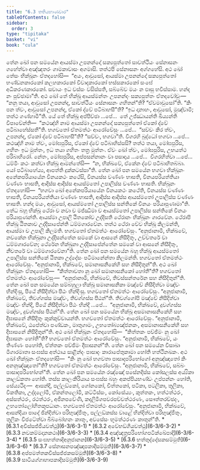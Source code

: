 ```yaml
---
title: "6.3 තතියභාණවාර"
tableOfContents: false
sidebar:
  order: 3
type: "tipitaka"
basket: "vi"
book: "cula"
---
```



<DynamicBreadcrumb />

<Division number="319" book="cula">

<Paragraph number="1376" book="cula">
තේන ඛෝ පන සමයේන ආයස්මා උපනන්දෝ සක්‍යපුත්තෝ සාවත්ථියං සේනාසනං ගහේත්වා අඤ්ඤතරං ගාමකාවාසං අගමාසි. තත්ථපි සේනාසනං අග්ගහේසි. අථ ඛෝ තේසං භික්ඛූනං ඒතදහෝසි—  “අයං, ආවුසෝ, ආයස්මා උපනන්දෝ සක්‍යපුත්තෝ භණ්ඩනකාරකෝ කලහකාරකෝ විවාදකාරකෝ භස්සකාරකෝ සංඝේ අධිකරණකාරකෝ. සචායං ඉධ වස්සං වසිස්සති, සබ්බේව මයං න ඵාසු භවිස්සාම. හන්ද නං පුච්ඡාමා”ති. අථ ඛෝ තේ භික්ඛූ ආයස්මන්තං උපනන්දං සක්‍යපුත්තං ඒතදවෝචුං—  “නනු තයා, ආවුසෝ උපනන්ද, සාවත්ථියං සේනාසනං ගහිතන්”ති? “ඒවමාවුසෝ”ති. “කිං පන ත්වං, ආවුසෝ උපනන්ද, ඒකෝ ද්වේ පටිබාහසී”ති? “ඉධ දානාහං, ආවුසෝ, මුඤ්චාමි; තත්ථ ගණ්හාමී”ති.


</Paragraph>

<Paragraph number="1377" book="cula">
යේ තේ භික්ඛූ අප්පිච්ඡා …පේ…  තේ උජ්ඣායන්ති ඛිය්‍යන්ති විපාචේන්ති—  “කථඤ්හි නාම ආයස්මා උපනන්දෝ සක්‍යපුත්තෝ ඒකෝ ද්වේ පටිබාහේස්සතී”ති. භගවතෝ ඒතමත්ථං ආරෝචේසුං …පේ…  “සච්චං කිර ත්වං, උපනන්ද, ඒකෝ ද්වේ පටිබාහසී”ති? “සච්චං, භගවා”ති. විගරහි බුද්ධෝ භගවා …පේ…  කථඤ්හි නාම ත්වං, මෝඝපුරිස, ඒකෝ ද්වේ පටිබාහිස්සසි? තත්ථ තයා, මෝඝපුරිස, ගහිතං ඉධ මුත්තං, ඉධ තයා ගහිතං තත්‍ර මුත්තං. ඒවං ඛෝ ත්වං, මෝඝපුරිස, උභයත්ථ පරිබාහිරෝ. නේතං, මෝඝපුරිස, අප්පසන්නානං වා පසාදාය …පේ…  විගරහිත්වා …පේ…  ධම්මිං කථං කත්වා භික්ඛූ ආමන්තේසි—  “න, භික්ඛවේ, ඒකේන ද්වේ පටිබාහිතබ්බා. යෝ පටිබාහේය්‍ය, ආපත්ති දුක්කටස්සා”ති.


</Paragraph>

</Division>
<Division number="320" book="cula">

<Paragraph number="1378" book="cula">
තේන ඛෝ පන සමයේන භගවා භික්ඛූනං අනේකපරියායේන විනයකථං කථේසි, විනයස්ස වණ්ණං භාසති, විනයපරියත්තියා වණ්ණං භාසති, ආදිස්ස ආදිස්ස ආයස්මතෝ උපාලිස්ස වණ්ණං භාසති. භික්ඛූනං ඒතදහෝසි—  “භගවා ඛෝ අනේකපරියායේන විනයකථං කථේති, විනයස්ස වණ්ණං භාසති, විනයපරියත්තියා වණ්ණං භාසති, ආදිස්ස ආදිස්ස ආයස්මතෝ උපාලිස්ස වණ්ණං භාසති. හන්ද මයං, ආවුසෝ, ආයස්මතෝ උපාලිස්ස සන්තිකේ විනයං පරියාපුණාමා”ති. තේධ බහූ භික්ඛූ ථේරා ච නවා ච මජ්ඣිමා ච ආයස්මතෝ උපාලිස්ස සන්තිකේ විනයං පරියාපුණන්ති. ආයස්මා උපාලි ඨිතකෝව උද්දිසති ථේරානං භික්ඛූනං ගාරවේන. ථේරාපි භික්ඛූ ඨිතකාව උද්දිසාපේන්ති ධම්මගාරවේන. තත්ථ ථේරා චේව භික්ඛූ කිලමන්ති, ආයස්මා ච උපාලි කිලමති. භගවතෝ ඒතමත්ථං ආරෝචේසුං. “අනුජානාමි, භික්ඛවේ, නවකේන භික්ඛුනා උද්දිසන්තේන සමකේ වා ආසනේ නිසීදිතුං, උච්චතරේ වා ධම්මගාරවේන; ථේරේන භික්ඛුනා උද්දිසාපේන්තේන සමකේ වා ආසනේ නිසීදිතුං, නීචතරේ වා ධම්මගාරවේනා”ති.


</Paragraph>

<Paragraph number="1379" book="cula">
තේන ඛෝ පන සමයේන බහූ භික්ඛූ ආයස්මතෝ උපාලිස්ස සන්තිකේ ඨිතකා උද්දේසං පටිමානේන්තා කිලමන්ති. භගවතෝ ඒතමත්ථං ආරෝචේසුං. “අනුජානාමි, භික්ඛවේ, සමානාසනිකේහි සහ නිසීදිතුන්”ති. අථ ඛෝ භික්ඛූනං ඒතදහෝසි—  “කිත්තාවතා නු ඛෝ සමානාසනිකෝ හෝතී”ති? භගවතෝ ඒතමත්ථං ආරෝචේසුං—  “අනුජානාමි, භික්ඛවේ, තිවස්සන්තරේන සහ නිසීදිතුන්”ති.


</Paragraph>

<Paragraph number="1380" book="cula">
තේන ඛෝ පන සමයේන සම්බහුලා භික්ඛූ සමානාසනිකා මඤ්චේ නිසීදිත්වා මඤ්චං භින්දිංසු, පීඨේ නිසීදිත්වා පීඨං භින්දිංසු. භගවතෝ ඒතමත්ථං ආරෝචේසුං. “අනුජානාමි, භික්ඛවේ, තිවග්ගස්ස මඤ්චං, තිවග්ගස්ස පීඨන්”ති. තිවග්ගෝපි මඤ්චේ නිසීදිත්වා මඤ්චං භින්දි, පීඨේ නිසීදිත්වා පීඨං භින්දි …පේ…  “අනුජානාමි, භික්ඛවේ, දුවග්ගස්ස මඤ්චං, දුවග්ගස්ස පීඨන්”ති.


</Paragraph>

<Paragraph number="1381" book="cula">
තේන ඛෝ පන සමයේන භික්ඛූ අසමානාසනිකේහි සහ දීඝාසනේ නිසීදිතුං කුක්කුච්චායන්ති. භගවතෝ ඒතමත්ථං ආරෝචේසුං. “අනුජානාමි, භික්ඛවේ, ඨපේත්වා පණ්ඩකං, මාතුගාමං, උභතෝබ්‍යඤ්ජනකං, අසමානාසනිකේහි සහ දීඝාසනේ නිසීදිතුන්”ති. අථ ඛෝ භික්ඛූනං ඒතදහෝසි—  “කිත්තකං පච්ඡිමං නු ඛෝ දීඝාසනං හෝතී”ති? භගවතෝ ඒතමත්ථං ආරෝචේසුං. “අනුජානාමි, භික්ඛවේ, යං තිණ්ණං පහෝති, ඒත්තකං පච්ඡිමං දීඝාසනන්”ති.


</Paragraph>

<Paragraph number="1382" book="cula">
තේන ඛෝ පන සමයේන විසාඛා මිගාරමාතා සංඝස්ස අත්ථාය සාළින්දං පාසාදං කාරාපේතුකාමා හෝති හත්ථිනඛකං. අථ ඛෝ භික්ඛූනං ඒතදහෝසි—  “කිං නු ඛෝ භගවතා පාසාදපරිභෝගෝ අනුඤ්ඤාතෝ කිං අනනුඤ්ඤාතෝ”ති? භගවතෝ ඒතමත්ථං ආරෝචේසුං. “අනුජානාමි, භික්ඛවේ, සබ්බං පාසාදපරිභෝගන්”ති.


</Paragraph>

<Paragraph number="1383" book="cula">
තේන ඛෝ පන සමයේන රඤ්ඤෝ පසේනදිස්ස කෝසලස්ස අය්‍යිකා කාලඞ්කතා හෝති. තස්ස කාලංකිරියාය සංඝස්ස බහුං අකප්පියභණ්ඩං උප්පන්නං හෝති, සේය්‍යථිදං—  ආසන්දි, පල්ලඞ්කෝ, ගෝනකෝ, චිත්තකෝ, පටිකා, පටලිකා, තූලිකා, විකතිකා, උද්දලෝමී, ඒකන්තලෝමී, කට්ටිස්සං, කෝසේය්‍යං, කුත්තකං, හත්ථත්ථරං, අස්සත්ථරං, රථත්ථරං, අජිනපවේණි, කදලිමිගපවරපච්චත්ථරණං, සෞත්තරච්ඡදං, උභතෝලෝහිතකූපධානං. භගවතෝ ඒතමත්ථං ආරෝචේසුං. “අනුජානාමි, භික්ඛවේ, ආසන්දියා පාදේ ඡින්දිත්වා පරිභුඤ්ජිතුං, පල්ලඞ්කස්ස වාළේ භින්දිත්වා පරිභුඤ්ජිතුං, තූලිකං විජටේත්වා බිබ්බෝහනං කාතුං, අවසේසං භූමත්ථරණං කාතුන්”ති.

</Paragraph>
</Division>

<TableOfContents book="cula" section="6.3">
* [6.3.1 අවිස්සජ්ජියවත්ථු](6-3/6-3-1)
* [6.3.2 අවේභඞ්ගියවත්ථු](6-3/6-3-2)
* [6.3.3 නවකම්මදානකථා](6-3/6-3-3)
* [6.3.4 අඤ්ඤත්‍රපරිභෝගපටික්ඛේපාදි](6-3/6-3-4)
* [6.3.5 සංඝභත්තාදිඅනුජානන](6-3/6-3-5)
* [6.3.6 භත්තුද්දේසකසම්මුති](6-3/6-3-6)
* [6.3.7 සේනාසනපඤ්ඤාපකාදිසම්මුති](6-3/6-3-7)
* [6.3.8 අප්පමත්තකවිස්සජ්ජකසම්මුති](6-3/6-3-8)
* [6.3.9 සාටියග්ගාහාපකාදිසම්මුති](6-3/6-3-9)
</TableOfContents>
